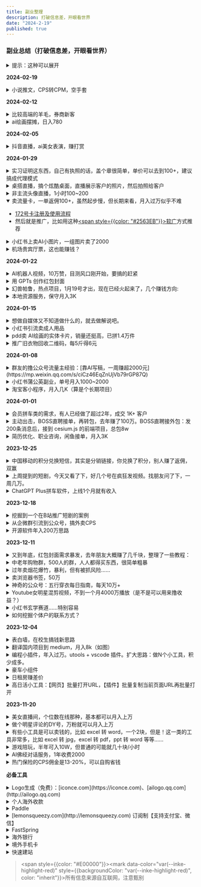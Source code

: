 ```yaml
---
title: 副业整理
description: 打破信息差，开眼看世界
date: "2024-2-19"
published: true
---
```



### **副业总结（打破信息差，开眼看世界）**

<details>
<summary>提示：这种可以展开</summary>
<span style={{color: "#E00000"}}><mark data-color="var(--inke-highlight-red)" style={{backgroundColor: "var(--inke-highlight-red)", color: "inherit"}}>所有信息来源自互联网，注意甄别</mark></span>
</details>

**2024-02-19**

<details>
<summary>小说推文，CPS转CPM，空手套</summary>

- 一般做这个都是，自己剪视频自己的账号发布，然后自己拿佣金
- 今天看到群友直接发布任务，让别人做视频用别人的号发视频，按千次展示来结算
- 好处是自己不用剪视频，而且有免费劳动力帮自己剪，自己只需要做一些管理工作，很轻松
- 坏处是收益低，远不如自己剪，除非你的人多，非常多。
- 理论上是很高级的模式，但前期不建议这样搞，因为人力资源不够的话，是撑不起来收益的
</details>

**2024-02-12**

<details>
<summary>比较高端的羊毛，券商新客</summary>

- 券商为了拉新，会给新客一定的优惠利率，比如，存一年5.88%，比银行利率（1.45%）高出不少，甚至有的还可以到8%。这种一般是保本保收益的。
</details>

<details>
<summary>ai绘画摆摊，日入780</summary>

- [AI摆摊|AI摆摊第二天，顾客骂我不好好宣传](https://www.xiaohongshu.com/explore/65c45e47000000002c03ab7e) 
- 线下摆摊+线上收徒模式
- 从评论区需求来看，线上收徒，日入几千都可以……

</details>

**2024-02-05**

<details>
<summary>抖音直播，ai美女表演，赚打赏</summary>

- ![](https://gcloud-1303456836.cos.ap-chengdu.myqcloud.com/inke/output.jpg.jpeg)

</details>

**2024-01-29**

<details>
<summary>实习证明这东西，自己有执照的话，盖个章很简单，单价可以去到100+，建议搞成代理模式</summary>

</details>

<details>
<summary>桌搭直播，搞个炫酷桌面，直播展示客户的照片，然后拍照给客户</summary>

</details>

<details>
<summary>非主流头像直播，1小时100~200</summary>

- 转自网友评论：我朋友在抖音直播给人做那些非主流头像(基本是拿模板改上面抖音名)零成本每天播一两个小时礼物收入也能有一二百块

</details>

<details open>
<summary>卖流量卡，一单返佣100+，虽然起步慢，但长期来看，月入过万似乎不难</summary>

- [172号卡注册及使用流程](https://dev.yesmore.cc/articles/llk172)
- 然后就是推广，比如用这种[<span style={{color: "#2563EB"}}>软广</span>](https://dev.yesmore.cc/articles/llk)方式推荐

</details>

<details>
<summary>小红书上卖AI小图片，一组图片卖了2000</summary>

- ![](https://gcloud-1303456836.cos.ap-chengdu.myqcloud.com/inke/bd057640-c359-4ca8-a12d-7097e0fa8d2a.png)

</details>

<details>
<summary>机场贵宾厅票，这也能赚钱？</summary>

- ![](https://gcloud-1303456836.cos.ap-chengdu.myqcloud.com/inke/1280X1280.JPEG.jpeg)

</details>

**2024-01-22**

<details>
<summary>AI机器人视频，10万赞，目测风口刚开始，要搞的赶紧</summary>

- 工具：阿里的 motionshop

- ![](https://gcloud-1303456836.cos.ap-chengdu.myqcloud.com/inke/output.png)

</details>

<details>
<summary>用 GPTs 创作红包封面</summary>

- https://chat.openai.com/g/g-ijM3chD3S-wei-xin-hong-bao-feng-mian-she-ji

- 小提示：在上传微信红包后台的时候，记得截取对话链接作为你的创作证明以通过审核。

</details>

<details>
<summary>幻兽帕鲁，热点项目，1月19号才出，现在已经火起来了，几个赚钱方向:</summary>

- 代搭私服
- 利用教程、资料等，引流到社群
- 其他的付费服务（有待研究）

</details>

<details>
<summary>本地资源服务，保守月入3K</summary>

- 外地人来到本地，想找些休闲项目，但人生地不熟，也没空慢慢找
- 本地的向导就可以收费提供资讯
- 引流渠道：抖音，发一些本地场所的视频
- 群友做的是正规项目，月入3K

</details>

**2024-01-15**

<details>
<summary>想做自媒体又不知道做什么的，就去做解说吧。</summary>

- 现在连解说猫和老鼠的都有，播放量还不低。

</details>

<details>
<summary>小红书引流卖成人用品</summary>

- 笔记内容：战裙、身材

|  |  |  |
| --- | --- | --- |
| ![](https://gcloud-1303456836.cos.ap-chengdu.myqcloud.com/inke/00d0bfc5-be6f-4050-b64e-8612fa947a42.png) | ![](https://gcloud-1303456836.cos.ap-chengdu.myqcloud.com/inke/729f9141-ca0f-4a7b-ac7f-6bd1236601aa.png) | ![](https://gcloud-1303456836.cos.ap-chengdu.myqcloud.com/inke/a62635ea-4587-424f-9577-4aa0955f198e.png) |

</details>

<details>
<summary>pdd卖 AI绘画的实体卡片，销量还挺高，已拼1.4万件</summary>

- ![](https://gcloud-1303456836.cos.ap-chengdu.myqcloud.com/inke/3f5c56b8-3787-4b4b-8108-d85448e64ea5.png)

</details>

<details>
<summary>推广旧衣物回收二维码，每5斤得6元</summary>
- 用户卖衣服，一公斤0.6元。然后5公斤一结算。推广员得6块
- 假设用户卖5公斤的衣服，用户得3元，推广员得6元
- 他一单卖10公里，也给你结算6块钱
- 但是，拆成两单，就算两单的钱
- 用户跟你终身绑定，终身都有收益

</details>

**2024-01-08**

<details>
<summary>群友的撸公众号流量主经验：[靠AI写稿，一周赚超2000元](https://mp.weixin.qq.com/s/ciCz46EqZnUjVb79rGP87Q)</summary>

- 写文章机器人：https://chat.openai.com/g/g-cy6POo9Tk-wei-xin-gong-zhong-hao-he-tou-tiao-xie-wen-zhu-shou

</details>

<details>
<summary>小红书蒲公英副业，单号月入1000~2000</summary>

- 原理：选好容易涨粉的赛道(游戏、明星等) + 后期维护数据

</details>

<details>
<summary>淘宝客小程序，月入几K（算是个长期项目）</summary>

- 做个淘宝客小程序
- 去各平台发帖，比如：什么宝藏小程序，xx 只要 yy 元，太便宜了
- 用户如果私信你，就发小程序名字

</details>

**2024-01-01**

<details>
<summary>会员拼车类的需求，有人已经做了超过2年，成交 1K+ 客户</summary>

- ![](https://gcloud-1303456836.cos.ap-chengdu.myqcloud.com/inke/output%20%282%29.png)

</details>

<details>
<summary>主动出击，BOSS直聘接单，再转包，去年赚了100万。BOSS直聘接外包：发200条消息后，接到 cesium.js 的前端项目，总包8w</summary>

- https://www.v2ex.com/t/1005133#r_14150594

- 接单方法：
 - 直接找那些附近的小公司
 - 说，招人太贵了，跟我合作吧。我不需要交五险一金
 - 这样就可以接单了，很多公司都是搞个小项目或者阶段项目。
 - 他手下很多学生，去年接单赚了 100多万

</details>

<details>
<summary>简历优化、职业咨询，闲鱼接单，月入3K</summary>

- https://m.okjike.com/originalPosts/658fc60112ed2fda68f77a0a

</details>

**2023-12-25**

<details>
<summary>中国移动的积分兑换短信，其实是分销链接，你兑换了积分，别人赚了返佣，双赢</summary>

</details>

<details>
<summary>上周提到的短剧，今天又看了下，好几个号在疯狂发视频。找朋友问了下，一周几万。​</summary>

</details>

<details>
<summary>ChatGPT Plus拼车软件，上线1个月就有收入</summary>

- 原帖 https://www.v2ex.com/t/1004791

- 推广方式：论坛发帖免费送额度

- 开源拼车系统：https://github.com/AprilNEA/ChatGPT-Admin-Web

</details>

**2023-12-18**

<details>
<summary>挖掘到一个在B站推广短剧的案例</summary>

- 引流路径：B站视频 --> 插入1秒二维码 --> 微信扫码观看 --> 付费解锁

- 具体收入不知，但是人家弄了（至少）2个号在发，肯定是盈利的。而且短剧现在是热门，赚钱的概率更大。

- ![](https://gcloud-1303456836.cos.ap-chengdu.myqcloud.com/inke/output%20%283%29.png)

</details>

<details>
<summary>从企微群引流到公众号，搞外卖CPS</summary>

- 背景，当时别人获客成本在2元，群友这种方法只要0.5元

- 方法：公众号上抓取各企业的微信群；让兼职进去发广告，引导用户关注公众号

</details>

<details>
<summary>开源软件年入200万思路</summary>

- 最近看了下芋道源码，一个开源 java 的管理系统，开发时间大概是2年，现在作者靠这个年入200万+了

- 盈利方式：
 - 看文档必须加星球，星球年费 199
 - 文档内接入定制广告
 - 看教程必须关注公众号，而且是得关注2个
 - 有一个点要注意：芋道的系统不是从0开发的，是属于魔改版 ruoyi-vue
 - 启发：找个现有的产品，改一改，优化一下，然后厚着脸皮推广，就能快速赚钱

</details>

**2023-12-11**

<details>
<summary>又到年底，红包封面需求暴发，去年朋友大概赚了几千块，整理了一些教程：</summary>

- https://rimoao8jbx.feishu.cn/docx/O3PGdC5bGok5U4xg3Zkc3XnJn9g

</details>

<details>
<summary>中老年购物群，500人的群，人人都得买东西，很简单粗暴</summary>

- 第一波人从哪来
 - 送鸡蛋，告诉大家，进群领红包
 - 刚开始建群是，几毛几毛的红包雨，然后谁拉个人，单独发1块以上的红包
 - 群里满多少，继续红包雨，都是几分的
 - 一天群就满

- 然后，人数够了后，就开始讲课，听够时长，或者手写答对课上的题
 - 给私发红包3毛到1.88
 - 那些老太太都拿笔记，笔写，用户粘度很高
 - 他们经常互相之间要答案，天天定闹钟睡醒就听课
 - 天天听课拿红包，不买东西的，要被踢

- 群友反馈：我丈母娘一次听4个群的课，我老婆听3个群的，领红包，我丈母娘买了好多好多东西，说了也不听。

- 话术
 - 主要讲中医养生，人家讲的也都是真实的啊，卖啥吆喝啥，今天卖黑木耳，就把黑木耳的功效，和人体的需求好处，就给你讲这些。
 - 就给你讲他卖的东西（比如黑木耳）好处，就跟火车上卖东西一样，以中医养生的理论给你讲完好处，然后原价100块一包，今天来到直播间，给到大家100块钱2包，由于大家都认真听课，特意给老板申请的福利，凡事认真听课的，在追加两包，也就是100块4包

</details>

<details>
<summary>过年卖烟花爆竹，暴利，但有被抓风险……</summary>

- 一般来说要有证，否则，安监局和公安局，交通局。还有运政都能抓

- 证怎么申请
 - 要上传店铺地址和照片
 - 还得学习考试

- 群友案例：我同学，东北二十八线小城，过年摆十多天，十五六万
 - 苦是真的苦，那几天睡两三个小时吧，晚上卖到11点，3点多起来拿货
 - 东北也冷，穿两件军大衣三四双袜子

</details>

<details>
<summary>卖浏览器书签，50万</summary>

- 接上条，知识整理赛道，任何需要整理需要动脑的，都能卖

- [自媒体案例60条](https://x3xtqfjuve.feishu.cn/docx/E0X1di5djoSJO5xTFhrcxJuHnMd)，方便定位赛道 + 表现形式

</details>

<details>
<summary>神奇的公众号：五行穿衣每日指南，每天10万+</summary>

</details>

<details>
<summary>Youtube女明星混剪视频，不到一个月4000万播放（是不是可以用来撸收益？）</summary>

</details>

<details>
<summary>小红书玄学赛道……特别容易</summary>

- 看了下1500~4000粉的号，广告报价在 150~250 之间，月入最多的是一个4000粉的，月入=报价150*9=1350￥

- 玄学赛道批量做号，效果好得一批，并且按【最新】来排序，效果也特别好

</details>

<details>
<summary>如何挖掘个体户的联系方式？</summary>

- 痛点：企业的联系方式都被打烂了，个体户的联系方式不公开，成交率会比较高

- 方式：百度地图

</details>

**2023-12-04**

<details>
<summary>表白墙，在校生搞钱新思路</summary>

- 7、8千人的微信，一个广告收费188/天

- 引流思路：学习资料、考试资料

</details>

<details>
<summary>翻译国内项目到 medium，月入8k（如图）</summary>

- app出海，付费率8%，简单的说就是把得到 app 的“每天听本书”功能，用AI 重新做了一遍，搞老外

</details>

<details>
<summary>编程小插件，年入过万。utools + vscode 插件。扩大思路：做N个小工具，积少成多。</summary>

</details>

<details>
<summary>豪车小组件</summary>

- 据说光打赏都收了几万

- 后面被某老板看上，请他去上班，现在是远程工作

- 要会抓包

</details>

<details>
<summary>日租房赚差价</summary>

- 考试期间，提前几天下单学校周围的日租房，考试的时候再涨价 2~300 租出去，稳赚……

- 当然，有些商家也知道你这套路，会取消你的订单

</details>

<details>
<summary>高日活小工具：【网页】批量打开URL，【插件】批量复制当前页面URL再批量打开</summary>

</details>

**2023-11-20**

<details>
<summary>美女直播间，个位数在线那种，基本都可以月入上万</summary>

</details>

<details>
<summary>做个明星评论的DY号，万粉就可以月入上万</summary>

</details>

<details>
<summary>有些小工具是可以卖钱的，比如 excel 转 word，一个2块，但是！这一类的工具非常多，比如 excel 转 jpg，excel 转 pdf，ppt 转 word 等等……</summary>

</details>

<details>
<summary>游戏陪玩，半年可入10W，但普通的可能就几十块/小时</summary>

</details>

<details>
<summary>AI佛经对话服务，1年收费2000</summary>

</details>

<details>
<summary>热门保险的CPS佣金是13-20%，可以自购省钱</summary>

</details>

**必备工具**

<details>
<summary>Logo生成（免费）：[iconce.com](https://iconce.com)、[ailogo.qq.com](http://ailogo.qq.com)</summary>

</details>

<details>
<summary>个人海外收款</summary>
- 原帖：https://www.v2ex.com/t/801035
</details>

<details>
<summary>Paddle</summary>
- 要有个自己域名的邮箱，公开邮箱不行
- 那个公司 id 不是必填的，空着就可以。
- 看 twitter 图拉鼎的分享，paddle 可以走 SWIFT 代码直接到国内银行。看官方文档说，可能有 15 的手续费。那就比 LemonSqueezy-&gt;Paypal-&gt;国内银行卡提现 35 的手续费好多了。
- Q: 请问你是从 Paddle 直接提到国内银行卡吗？需要跟银行提交什么资料吗 A: 不用，走 SWIFT 代码银行转账就可以了
</details>

<details>
<summary>[lemonsqueezy.com](http://lemonsqueezy.com) 订阅制【支持支付宝、微信】</summary>
- 注册使用无门槛，优先推荐
- 可以 payout 到 Paypal
- 注意售卖商品的类型：软件，Saas ，PDF 等电子商品都是允许的
- 申请开通店铺前仔细看下这个链接，不要是里面禁止售卖的商品 https://docs.lemonsqueezy.com/help/getting-started/prohibited-products
- LemonSqueezy 提现到 Paypal 要收 3%，最高 $30 的手续费。 另外 LemonSqueezy 的费用是 5% + 0.5 每笔交易。 相当于最终到账手续费至少大概 8%（算的可能不精确，但是有个概念就可以）
</details>

<details>
<summary>FastSpring</summary>
 - fastspring 要邮件确认信息很咯嗦，不过可以作为备选。
 - 自己特意下单做了实验，钱款可以从国外直接汇到国内个人账户，税务自理。中国银行的工作人员入账时会询问这是货物贸易吗？这是一定要说不是，必须强调是版权销售收入，对方是版权代理商，最后钱款顺利入账。
</details>

<details>
<summary>海外银行</summary>
- 水星银行
  - 全世界用户通过 Stripe 付款，之后提现到水星银行，水星银行提现到 wise ，wise 提现到香港银行卡，香港银行卡转回国内（这里有5万美元的限制）。
  - 水星银行不是企业账户吗？转账不会受税法约束吗？
  - 因为我们注册的是一人LLC公司，公司税务等同于个人税务。​ 而我们没有在美国招人，也没有在美国办公，所以可以零申报。​ 最后转回来的钱，交国内的个税就好了。这跟Adsense收入类似。
- 香港银行开户经验：https://luolei.org/how-to-open-a-bank-account-in-hongkong-2024
</details>

<details>
<summary>境外手机卡</summary>
- 匿名香港卡，0月租，20 HKD/一年：[hksim.cards](http://hksim.cards)
</details>

<details>
<summary>快速建站</summary>
- SaaS 工具集合：https://hackerstartup.com/
</details>

> <span style={{color: "#E00000"}}><mark data-color="var(--inke-highlight-red)" style={{backgroundColor: "var(--inke-highlight-red)", color: "inherit"}}>所有信息来源自互联网，注意甄别</mark></span>